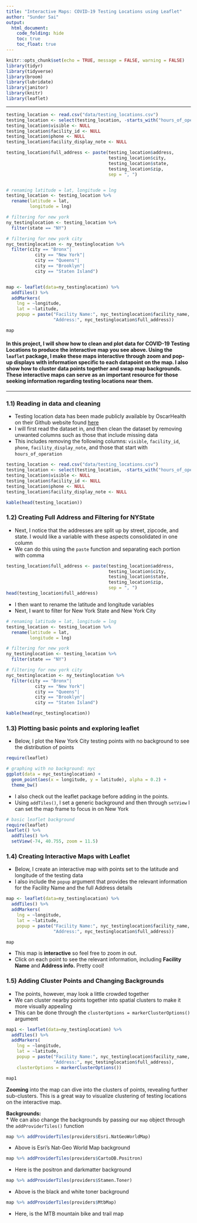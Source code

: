 ```yaml
---
title: "Interactive Maps: COVID-19 Testing Locations using Leaflet"
author: "Sunder Sai"
output: 
  html_document:
    code_folding: hide
    toc: true
    toc_float: true
---
```


```r
knitr::opts_chunk$set(echo = TRUE, message = FALSE, warning = FALSE)
library(tidyr)
library(tidyverse)
library(broom)
library(lubridate)
library(janitor)
library(knitr)
library(leaflet)
```

***
```r
testing_location <- read.csv("data/testing_locations.csv")
testing_location <- select(testing_location, -starts_with("hours_of_operation"))
testing_location$visible <- NULL
testing_location$facility_id <- NULL
testing_location$phone <- NULL
testing_location$facility_display_note <- NULL

testing_location$full_address <- paste(testing_location$address, 
                                       testing_location$city, 
                                       testing_location$state,
                                       testing_location$zip, 
                                       sep = ", ")


# renaming latitude = lat, longitude = lng 
testing_location <- testing_location %>% 
  rename(latitude = lat, 
         longitude = lng)

# filtering for new york
ny_testinglocation <- testing_location %>%
  filter(state == "NY")

# filtering for new york city 
nyc_testinglocation <- ny_testinglocation %>%
  filter(city == "Bronx"|
           city == "New York"|
           city == "Queens"|
           city == "Brooklyn"|
           city == "Staten Island")


map <- leaflet(data=ny_testinglocation) %>%
  addTiles() %>%
  addMarkers(
    lng = ~longitude,
    lat = ~latitude, 
    popup = paste("Facility Name:", nyc_testinglocation$facility_name, "<br>",
                  "Address:", nyc_testinglocation$full_address))

map

```


#### In this project, I will show how to clean and plot data for **COVID-19 Testing Locations** to produce the interactive map you see above. Using the `leaflet` package, I make these maps interactive through zoom and pop-up displays with information specific to each datapoint on the map. I also show how to cluster data points together and swap map backgrounds. These interactive maps can serve as an important resource for those seeking information regarding testing locations near them.       
***  
  
### 1.1) Reading in data and cleaning  

* Testing location data has been made publicly available by OscarHealth on their Github website found [here](https://github.com/oscarhealth/covid19-testing)      
* I will first read the dataset in, and then clean the dataset by removing unwanted columns such as those that include missing data      
* This includes removing the following columns: `visible`, `facility_id`, `phone`, `facility_display_note`, and those that start with `hours_of_operation`    

```r

testing_location <- read.csv("data/testing_locations.csv")
testing_location <- select(testing_location, -starts_with("hours_of_operation"))
testing_location$visible <- NULL
testing_location$facility_id <- NULL
testing_location$phone <- NULL
testing_location$facility_display_note <- NULL

kable(head(testing_location))
```

### 1.2) Creating Full Address and Filtering for NYState     
* Next, I notice that the addresses are split up  by street, zipcode, and state. I would like a variable with these aspects consolidated in one column    
* We can do this using the `paste` function and separating each portion with comma    
```r
testing_location$full_address <- paste(testing_location$address, 
                                       testing_location$city, 
                                       testing_location$state,
                                       testing_location$zip, 
                                       sep = ", ")
head(testing_location$full_address)
```

  
  
* I then want to rename the latitude and longitude variables    
* Next, I want to filter for New York State and New York City    
```r
# renaming latitude = lat, longitude = lng 
testing_location <- testing_location %>% 
  rename(latitude = lat, 
         longitude = lng)

# filtering for new york
ny_testinglocation <- testing_location %>%
  filter(state == "NY")

# filtering for new york city 
nyc_testinglocation <- ny_testinglocation %>%
  filter(city == "Bronx"|
           city == "New York"|
           city == "Queens"|
           city == "Brooklyn"|
           city == "Staten Island")

kable(head(nyc_testinglocation))
```


### 1.3) Plotting basic points and exploring leaflet  
* Below, I plot the New York City testing points with no background to see the distribution of points      

```r
require(leaflet)

# graphing with no background: nyc
ggplot(data = nyc_testinglocation) +
  geom_point(aes(x = longitude, y = latitude), alpha = 0.2) +
  theme_bw() 
```

* I also check out the leaflet package before adding in the points.   
* Using `addTiles()`, I set a generic background and then through `setView` I can set the map frame to focus in on New York 
```r
# basic leaflet background 
require(leaflet)
leaflet() %>%
  addTiles() %>%
  setView(-74, 40.755, zoom = 11.5)
```


### 1.4) Creating Interactive Maps with Leaflet    

* Below, I create an interactive map with points set to the latitude and longitude of the testing data      
* I also include the `popup` argument that provides the relevant information for the Facility Name and the full Address details    
```r
map <- leaflet(data=ny_testinglocation) %>%
  addTiles() %>%
  addMarkers(
    lng = ~longitude,
    lat = ~latitude, 
    popup = paste("Facility Name:", nyc_testinglocation$facility_name, "<br>",
                  "Address:", nyc_testinglocation$full_address))

map
```

* This map is **interactive** so feel free to zoom in out.   
* Click on each point to see the relevant information, including **Facility Name** and **Address info.** Pretty cool!  


### 1.5) Adding Cluster Points and Changing Backgrounds      

* The points, however, may look a little crowded together      
* We can cluster nearby points together into spatial clusters to make it more visually appealing    
* This can be done through the `clusterOptions = markerClusterOptions()` argument     
```r

map1 <- leaflet(data=ny_testinglocation) %>%
  addTiles() %>%
  addMarkers(
    lng = ~longitude,
    lat = ~latitude, 
    popup = paste("Facility Name:", nyc_testinglocation$facility_name, "<br>",
                  "Address:", nyc_testinglocation$full_address),
    clusterOptions = markerClusterOptions())

map1
```
**Zooming** into the map can dive into the clusters of points, revealing further sub-clusters. This is a great way to visualize clustering of testing locations on the interactive map.  

**Backgrounds:**  
*  We can also change the backgrounds by passing our `map` object through the `addProviderTiles()` function      
```r
map %>% addProviderTiles(providers$Esri.NatGeoWorldMap)

```

*  Above is Esri's Nat-Geo World Map background   

   
```r
map %>% addProviderTiles(providers$CartoDB.Positron)
```

*  Here is the positron and darkmatter background 

   
```r
map %>% addProviderTiles(providers$Stamen.Toner)
```
*  Above is the black and white toner background 

   
```r
map %>% addProviderTiles(providers$MtbMap)
```

*  Here, is the MTB mountain bike and trail map 